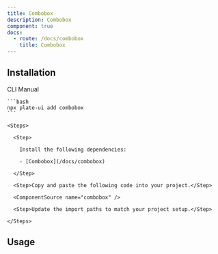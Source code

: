 ```yaml
---
title: Combobox
description: Combobox
component: true
docs:
  - route: /docs/combobox
    title: Combobox
---
```


<ComponentPreview name="playground-demo" id="mention" />

## Installation

<Tabs defaultValue="cli">

  <TabsList>
    <TabsTrigger value="cli">CLI</TabsTrigger>
    <TabsTrigger value="manual">Manual</TabsTrigger>
  </TabsList>
  <TabsContent value="cli">

    ```bash
    npx plate-ui add combobox
    ```

  </TabsContent>

  <TabsContent value="manual">

    <Steps>

      <Step>

        Install the following dependencies:

        - [Combobox](/docs/combobox)

      </Step>

      <Step>Copy and paste the following code into your project.</Step>

      <ComponentSource name="combobox" />

      <Step>Update the import paths to match your project setup.</Step>

    </Steps>

  </TabsContent>

</Tabs>

## Usage

<ComponentSource name="emoji-combobox" />
<ComponentSource name="mention-combobox" />
